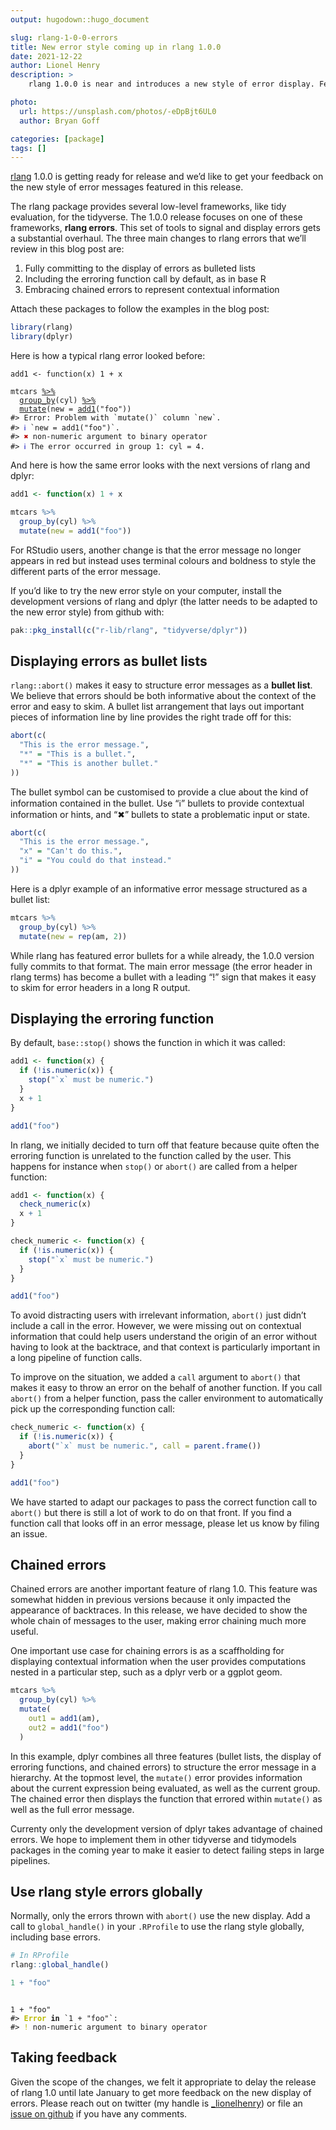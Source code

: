 ```yaml
---
output: hugodown::hugo_document

slug: rlang-1-0-0-errors
title: New error style coming up in rlang 1.0.0
date: 2021-12-22
author: Lionel Henry
description: >
    rlang 1.0.0 is near and introduces a new style of error display. Feedback welcome!

photo:
  url: https://unsplash.com/photos/-eDpBjt6UL0
  author: Bryan Goff

categories: [package]
tags: []
---
```


<!--
TODO:
* [x] Look over / edit the post's title in the yaml
* [x] Edit (or delete) the description; note this appears in the Twitter card
* [x] Pick category and tags (see existing with `hugodown::tidy_show_meta()`)
* [x] Find photo & update yaml metadata
* [x] Create `thumbnail-sq.jpg`; height and width should be equal
* [x] Create `thumbnail-wd.jpg`; width should be >5x height
* [x] `hugodown::use_tidy_thumbnails()`
* [x] Add intro sentence, e.g. the standard tagline for the package
* [/] `usethis::use_tidy_thanks()`
-->

[rlang](https://rlang.r-lib.org/) 1.0.0 is getting ready for release and we'd like to get your feedback on the new style of error messages featured in this release.

The rlang package provides several low-level frameworks, like tidy evaluation, for the tidyverse. The 1.0.0 release focuses on one of these frameworks, __rlang errors__. This set of tools to signal and display errors gets a substantial overhaul. The three main changes to rlang errors that we'll review in this blog post are:

1. Fully committing to the display of errors as bulleted lists
1. Including the erroring function call by default, as in base R
1. Embracing chained errors to represent contextual information

Attach these packages to follow the examples in the blog post:

```r
library(rlang)
library(dplyr)
```

Here is how a typical rlang error looked before:

<div class="highlight">

<pre class='chroma'><code class='language-r' data-lang='r'><span class='nv'>add1</span> <span class='o'>&lt;-</span> <span class='kr'>function</span><span class='o'>(</span><span class='nv'>x</span><span class='o'>)</span> <span class='m'>1</span> <span class='o'>+</span> <span class='nv'>x</span>

<span class='nv'>mtcars</span> <span class='o'><a href='https://magrittr.tidyverse.org/reference/pipe.html'>%&gt;%</a></span>
  <span class='nf'><a href='https://dplyr.tidyverse.org/reference/group_by.html'>group_by</a></span><span class='o'>(</span><span class='nv'>cyl</span><span class='o'>)</span> <span class='o'><a href='https://magrittr.tidyverse.org/reference/pipe.html'>%&gt;%</a></span>
  <span class='nf'><a href='https://dplyr.tidyverse.org/reference/mutate.html'>mutate</a></span><span class='o'>(</span>new <span class='o'>=</span> <span class='nf'><a href='https://rdrr.io/r/stats/add1.html'>add1</a></span><span class='o'>(</span><span class='s'>"foo"</span><span class='o'>)</span><span class='o'>)</span>
<span class='c'>#&gt; Error: Problem with `mutate()` column `new`.</span>
<span class='c'>#&gt; <span style='color: #0000BB;'>ℹ</span> `new = add1("foo")`.</span>
<span class='c'>#&gt; <span style='color: #BB0000;'>✖</span> non-numeric argument to binary operator</span>
<span class='c'>#&gt; <span style='color: #0000BB;'>ℹ</span> The error occurred in group 1: cyl = 4.</span></code></pre>

</div>


And here is how the same error looks with the next versions of rlang and dplyr:

```r
add1 <- function(x) 1 + x
```
```r
mtcars %>%
  group_by(cyl) %>%
  mutate(new = add1("foo"))
```

For RStudio users, another change is that the error message no longer appears in red but instead uses terminal colours and boldness to style the different parts of the error message.

If you'd like to try the new error style on your computer, install the development versions of rlang and dplyr (the latter needs to be adapted to the new error style) from github with:

```r
pak::pkg_install(c("r-lib/rlang", "tidyverse/dplyr"))
```

## Displaying errors as bullet lists

`rlang::abort()` makes it easy to structure error messages as a __bullet list__. We believe that errors should be both informative about the context of the error and easy to skim. A bullet list arrangement that lays out important pieces of information line by line provides the right trade off for this:

```r
abort(c(
  "This is the error message.",
  "*" = "This is a bullet.",
  "*" = "This is another bullet."
))
```

The bullet symbol can be customised to provide a clue about the kind of information contained in the bullet. Use "ℹ" bullets to provide contextual information or hints, and "✖" bullets to state a problematic input or state.

```r
abort(c(
  "This is the error message.",
  "x" = "Can't do this.",
  "i" = "You could do that instead."
))
```

Here is a dplyr example of an informative error message structured as a bullet list:

```r
mtcars %>%
  group_by(cyl) %>%
  mutate(new = rep(am, 2))
```

While rlang has featured error bullets for a while already, the 1.0.0 version fully commits to that format. The main error message (the error header in rlang terms) has become a bullet with a leading "!" sign that makes it easy to skim for error headers in a long R output.


## Displaying the erroring function

By default, `base::stop()` shows the function in which it was called:

```r
add1 <- function(x) {
  if (!is.numeric(x)) {
    stop("`x` must be numeric.")
  }
  x + 1
}

add1("foo")
```

In rlang, we initially decided to turn off that feature because quite often the erroring function is unrelated to the function called by the user. This happens for instance when `stop()` or `abort()` are called from a helper function:

```r
add1 <- function(x) {
  check_numeric(x)
  x + 1
}

check_numeric <- function(x) {
  if (!is.numeric(x)) {
    stop("`x` must be numeric.")
  }
}

add1("foo")
```

To avoid distracting users with irrelevant information, `abort()` just didn't include a call in the error. However, we were missing out on contextual information that could help users understand the origin of an error without having to look at the backtrace, and that context is particularly important in a long pipeline of function calls.

To improve on the situation, we added a `call` argument to `abort()` that makes it easy to throw an error on the behalf of another function. If you call `abort()` from a helper function, pass the caller environment to automatically pick up the corresponding function call:

```r
check_numeric <- function(x) {
  if (!is.numeric(x)) {
    abort("`x` must be numeric.", call = parent.frame())
  }
}

add1("foo")
```

We have started to adapt our packages to pass the correct function call to `abort()` but there is still a lot of work to do on that front. If you find a function call that looks off in an error message, please let us know by filing an issue.


## Chained errors

Chained errors are another important feature of rlang 1.0. This feature was somewhat hidden in previous versions because it only impacted the appearance of backtraces. In this release, we have decided to show the whole chain of messages to the user, making error chaining much more useful.

One important use case for chaining errors is as a scaffholding for displaying contextual information when the user provides computations nested in a particular step, such as a dplyr verb or a ggplot geom.

```r
mtcars %>%
  group_by(cyl) %>%
  mutate(
    out1 = add1(am),
    out2 = add1("foo")
  )
```

In this example, dplyr combines all three features (bullet lists, the display of erroring functions, and chained errors) to structure the error message in a hierarchy. At the topmost level, the `mutate()` error provides information about the current expression being evaluated, as well as the current group. The chained error then displays the function that errored within `mutate()` as well as the full error message.

Currenty only the development version of dplyr takes advantage of chained errors. We hope to implement them in other tidyverse and tidymodels packages in the coming year to make it easier to detect failing steps in large pipelines.


## Use rlang style errors globally

Normally, only the errors thrown with `abort()` use the new display. Add a call to `global_handle()` in your `.RProfile` to use the rlang style globally, including base errors.

```r
# In RProfile
rlang::global_handle()
```

```r
1 + "foo"
```

<div class="highlight">

<pre class='chroma'><code class='language-r' data-lang='r'>
<span class='m'>1</span> <span class='o'>+</span> <span class='s'>"foo"</span>
<span class='c'>#&gt; <span style='color: #BBBB00; font-weight: bold;'>Error</span><span style='font-weight: bold;'> in </span><span style='font-weight: bold; font-weight: 100;'>`1 + "foo"`:</span></span>
<span class='c'>#&gt; <span style='color: #BBBB00;'>!</span> non-numeric argument to binary operator</span>
</code></pre>

</div>


## Taking feedback

Given the scope of the changes, we felt it appropriate to delay the release of rlang 1.0 until late January to get more feedback on the new display of errors. Please reach out on twitter (my handle is [_lionelhenry](https://twitter.com/_lionelhenry/)) or file an [issue on github](https://github.com/r-lib/rlang) if you have any comments.
